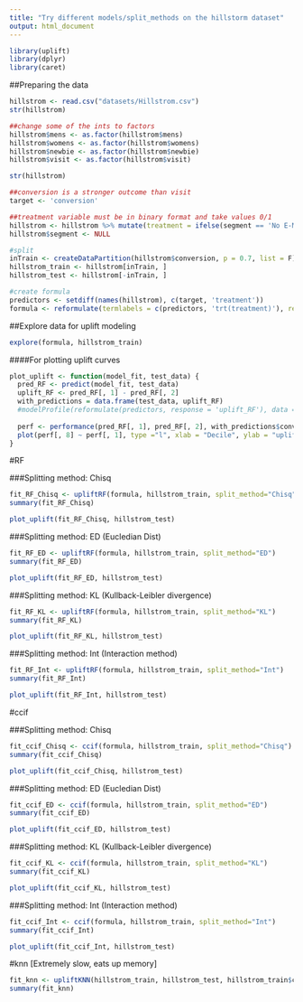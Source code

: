```yaml
---
title: "Try different models/split_methods on the hillstorm dataset"
output: html_document
---
```


```r
library(uplift)
library(dplyr)
library(caret)
```

##Preparing the data
```r
hillstrom <- read.csv("datasets/Hillstrom.csv")
str(hillstrom)

##change some of the ints to factors
hillstrom$mens <- as.factor(hillstrom$mens)
hillstrom$womens <- as.factor(hillstrom$womens)
hillstrom$newbie <- as.factor(hillstrom$newbie)
hillstrom$visit <- as.factor(hillstrom$visit)

str(hillstrom)

##conversion is a stronger outcome than visit
target <- 'conversion'

##treatment variable must be in binary format and take values 0/1
hillstrom <- hillstrom %>% mutate(treatment = ifelse(segment == 'No E-Mail', 0, 1))
hillstrom$segment <- NULL

#split
inTrain <- createDataPartition(hillstrom$conversion, p = 0.7, list = F)
hillstrom_train <- hillstrom[inTrain, ]
hillstrom_test <- hillstrom[-inTrain, ]

#create formula
predictors <- setdiff(names(hillstrom), c(target, 'treatment'))
formula <- reformulate(termlabels = c(predictors, 'trt(treatment)'), response = target)
```

##Explore data for uplift modeling
```r
explore(formula, hillstrom_train)
```

####For plotting uplift curves
```r
plot_uplift <- function(model_fit, test_data) {
  pred_RF <- predict(model_fit, test_data)
  uplift_RF <- pred_RF[, 1] - pred_RF[, 2]
  with_predictions = data.frame(test_data, uplift_RF)
  #modelProfile(reformulate(predictors, response = 'uplift_RF'), data = with_predictions, group_label = "D")
  
  perf <- performance(pred_RF[, 1], pred_RF[, 2], with_predictions$conversion, with_predictions$treatment)
  plot(perf[, 8] ~ perf[, 1], type ="l", xlab = "Decile", ylab = "uplift")
}
```

#RF

###Splitting method: Chisq
```r
fit_RF_Chisq <- upliftRF(formula, hillstrom_train, split_method="Chisq")
summary(fit_RF_Chisq)
```

```r
plot_uplift(fit_RF_Chisq, hillstrom_test)
```

###Splitting method: ED (Eucledian Dist)
```r
fit_RF_ED <- upliftRF(formula, hillstrom_train, split_method="ED")
summary(fit_RF_ED)
```

```r
plot_uplift(fit_RF_ED, hillstrom_test)
```

###Splitting method: KL (Kullback-Leibler divergence)
```r
fit_RF_KL <- upliftRF(formula, hillstrom_train, split_method="KL")
summary(fit_RF_KL)
```

```r
plot_uplift(fit_RF_KL, hillstrom_test)
```


###Splitting method: Int (Interaction method)
```r
fit_RF_Int <- upliftRF(formula, hillstrom_train, split_method="Int")
summary(fit_RF_Int)
```

```r
plot_uplift(fit_RF_Int, hillstrom_test)
```


#ccif

###Splitting method: Chisq
```r
fit_ccif_Chisq <- ccif(formula, hillstrom_train, split_method="Chisq")
summary(fit_ccif_Chisq)
```

```r
plot_uplift(fit_ccif_Chisq, hillstrom_test)
```

###Splitting method: ED (Eucledian Dist)
```r
fit_ccif_ED <- ccif(formula, hillstrom_train, split_method="ED")
summary(fit_ccif_ED)
```

```r
plot_uplift(fit_ccif_ED, hillstrom_test)
```

###Splitting method: KL (Kullback-Leibler divergence)
```r
fit_ccif_KL <- ccif(formula, hillstrom_train, split_method="KL")
summary(fit_ccif_KL)
```

```r
plot_uplift(fit_ccif_KL, hillstrom_test)
```


###Splitting method: Int (Interaction method)
```r
fit_ccif_Int <- ccif(formula, hillstrom_train, split_method="Int")
summary(fit_ccif_Int)
```

```r
plot_uplift(fit_ccif_Int, hillstrom_test)
```


#knn [Extremely slow, eats up memory]

```r
fit_knn <- upliftKNN(hillstrom_train, hillstrom_test, hillstrom_train$conversion, hillstrom_train$treatment, k = 3)
summary(fit_knn)
```
